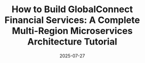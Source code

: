 ---
slug: build-globalconnect-financial-microservices-architecture-tutorial
title: "How to Build GlobalConnect Financial Services: A Complete Multi-Region Microservices Architecture Tutorial"
authors: [francis]
tags: [aws, microservices, multi-region, disaster-recovery, financial-services, enterprise-architecture, tutorial, eks, rds, dynamodb]
date: 2025-07-27
---